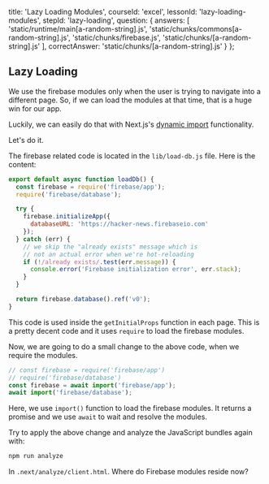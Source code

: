 
  title: 'Lazy Loading Modules',
  courseId: 'excel',
  lessonId: 'lazy-loading-modules',
  stepId: 'lazy-loading',
  question: {
    answers: [
      'static/runtime/main[a-random-string].js',
      'static/chunks/commons[a-random-string].js',
      'static/chunks/firebase.js',
      'static/chunks/[a-random-string].js'
    ],
    correctAnswer: 'static/chunks/[a-random-string].js'
  }
};

## Lazy Loading

We use the firebase modules only when the user is trying to navigate into a different page. So, if we can load the modules at that time, that is a huge win for our app.

Luckily, we can easily do that with Next.js's [dynamic import](https://nextjs.org/docs#dynamic-import) functionality.

Let's do it.

The firebase related code is located in the `lib/load-db.js` file. Here is the content:

```js
export default async function loadDb() {
  const firebase = require('firebase/app');
  require('firebase/database');

  try {
    firebase.initializeApp({
      databaseURL: 'https://hacker-news.firebaseio.com'
    });
  } catch (err) {
    // we skip the "already exists" message which is
    // not an actual error when we're hot-reloading
    if (!/already exists/.test(err.message)) {
      console.error('Firebase initialization error', err.stack);
    }
  }

  return firebase.database().ref('v0');
}
```

This code is used inside the `getInitialProps` function in each page.
This is a pretty decent code and it uses `require` to load the firebase modules.

Now, we are going to do a small change to the above code, when we require the modules.

```js
// const firebase = require('firebase/app')
// require('firebase/database')
const firebase = await import('firebase/app');
await import('firebase/database');
```

Here, we use `import()` function to load the firebase modules. It returns a promise and we use `await` to wait and resolve the modules.

Try to apply the above change and analyze the JavaScript bundles again with:

```bash
npm run analyze
```

In `.next/analyze/client.html`. Where do Firebase modules reside now?


